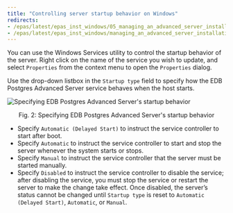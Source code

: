 ```yaml
---
title: "Controlling server startup behavior on Windows"
redirects:
- /epas/latest/epas_inst_windows/05_managing_an_advanced_server_installation/03_controlling_server_startup_behavior_on_windows/
- /epas/latest/epas_inst_windows/managing_an_advanced_server_installation/controlling_server_startup_behavior_on_windows/
---
```


You can use the Windows Services utility to control the startup behavior of the server. Right click on the name of the service you wish to update, and select `Properties` from the context menu to open the `Properties` dialog.

Use the drop-down listbox in the `Startup type` field to specify how the EDB Postgres Advanced Server service behaves when the host starts.

![Specifying EDB Postgres Advanced Server's startup behavior](../images/advanced_server_startup.png)

<div style="text-align: center"> Fig. 2: Specifying EDB Postgres Advanced Server's startup behavior </div>

-   Specify `Automatic (Delayed Start)` to instruct the service controller to start after boot.
-   Specify `Automatic` to instruct the service controller to start and stop the server whenever the system starts or stops.
-   Specify `Manual` to instruct the service controller that the server must be started manually.
-   Specify `Disabled` to instruct the service controller to disable the service; after disabling the service, you must stop the service or restart the server to make the change take effect. Once disabled, the server’s status cannot be changed until `Startup type` is reset to `Automatic (Delayed Start)`, `Automatic`, or `Manual`.
